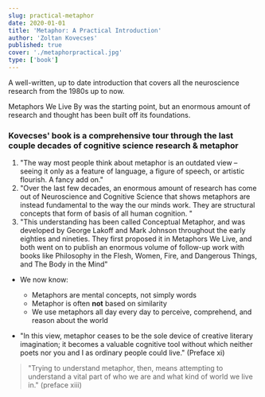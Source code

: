 ```yaml
---
slug: practical-metaphor
date: 2020-01-01
title: 'Metaphor: A Practical Introduction'
author: 'Zoltan Kovecses'
published: true
cover: './metaphorpractical.jpg'
type: ['book']
---
```


A well-written, up to date introduction that covers all the neuroscience research from the 1980s up to now.

<p><a to="/mwlb">Metaphors We Live By</a> was the starting point, but an enormous amount of research and thought has been built off its foundations.</p>

### Kovecses' book is a comprehensive tour through the last couple decades of cognitive science research & metaphor

1. "The way most people think about metaphor is an outdated view – seeing it only as a feature of language, a figure of speech, or artistic flourish. A fancy add on."
2. "Over the last few decades, an enormous amount of research has come out of Neuroscience and Cognitive Science that shows metaphors are instead fundamental to the way the our minds work. They are structural concepts that form of basis of all human cognition.
"
3. "This understanding has been called Conceptual Metaphor, and was developed by George Lakoff and Mark Johnson throughout the early eighties and nineties. They first proposed it in <a to="/mwlb">Metaphors We Live</a>, and both went on to publish an enormous volume of follow-up work with books like Philosophy in the Flesh, Women, Fire, and Dangerous Things, and The Body in the Mind"

- We now know:
    - Metaphors are mental concepts, not simply words
    - Metaphor is often __not__ based on similarity
    - We use metaphors all day every day to perceive, comprehend, and reason about the world

- "In this view, metaphor ceases to be the sole device of creative literary imagination; it becomes a valuable cognitive tool without which neither poets nor you and I as ordinary people could live." (Preface xi)
> "Trying to understand metaphor, then, means attempting to understand a vital part of who we are and what kind of world we live in." (preface xiii)

